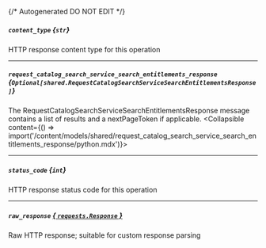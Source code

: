 {/* Autogenerated DO NOT EDIT  */}

##### `content_type` *{`str`}*
HTTP response content type for this operation

---
##### `request_catalog_search_service_search_entitlements_response` *{`Optional[shared.RequestCatalogSearchServiceSearchEntitlementsResponse]`}*
The RequestCatalogSearchServiceSearchEntitlementsResponse message contains a list of results and a nextPageToken if applicable.
<Collapsible content={() => import('/content/models/shared/request_catalog_search_service_search_entitlements_response/python.mdx')}>
</Collapsible>

---
##### `status_code` *{`int`}*
HTTP response status code for this operation

---
##### `raw_response` [*{ `requests.Response` }*](https://requests.readthedocs.io/en/latest/api/#requests.Response)
Raw HTTP response; suitable for custom response parsing

